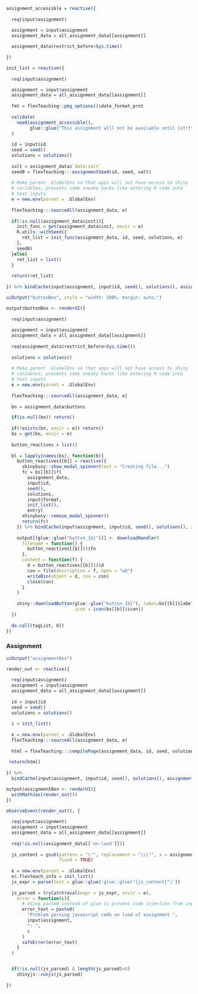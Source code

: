 ```r

assignment_accessible = reactive({
    
  req(input$assignment)

  assignment = input$assignment
  assignment_data = all_assignment_data[[assignment]]
  
  assignment_data$restrict_before<Sys.time()
  
})

```

```r
init_list = reactive({
  
  req(input$assignment)

  assignment = input$assignment
  assignment_data = all_assignment_data[[assignment]]
  
  fmt = flexTeaching::pkg_options()$date_format_prnt
  
  validate(
    need(assignment_accessible(), 
         glue::glue("This assignment will not be available until {strftime(assignment_data$restrict_before, format = fmt)}."))
  )
  
  id = input$id
  seed = seed()
  solutions = solutions()
  
  salt = assignment_data$`data-salt`
  seed0 = flexTeaching:::assignmentSeed(id, seed, salt)
  
  # Make parent .GlobelEnv so that apps will not have access to shiny
  # variables; prevents some sneaky hacks like entering R code into
  # text inputs
  e = new.env(parent = .GlobalEnv)
  
  flexTeaching:::sourceAll(assignment_data, e)
  
  if(!is.null(assignment_data$init)){
    init_func = get(assignment_data$init, envir = e)
    R.utils::withSeed({
      ret_list = init_func(assignment_data, id, seed, solutions, e)
    },
    seed0)
  }else{
    ret_list = list()
  }
    
  return(ret_list)
    
}) %>% bindCache(input$assignment, input$id, seed(), solutions(), assignment_accessible())
```


```r
uiOutput("buttonBox", style = "width: 100%; margin: auto;")
```

```r

output$buttonBox <- renderUI({
  
  req(input$assignment)
  
  assignment = input$assignment
  assignment_data = all_assignment_data[[assignment]]
  
  req(assignment_data$restrict_before<Sys.time())
  
  solutions = solutions()
  
  # Make parent .GlobelEnv so that apps will not have access to shiny
  # variables; prevents some sneaky hacks like entering R code into
  # text inputs
  e = new.env(parent = .GlobalEnv)
  
  flexTeaching:::sourceAll(assignment_data, e)
  
  bn = assignment_data$buttons

  if(is.null(bn)) return()
  
  if(!exists(bn, envir = e)) return()
  bs = get(bn, envir = e)
  
  button_reactives = list()
  
  bl = lapply(names(bs), function(b){
    button_reactives[[b]] = reactive({
      shinybusy::show_modal_spinner(text = "Creating file...")
      fc = bs[[b]]$f(
        assignment_data,
        input$id,
        seed(),
        solutions,
        input$format,
        init_list(),
        entry)
      shinybusy::remove_modal_spinner()
      return(fc)
    }) %>% bindCache(input$assignment, input$id, seed(), solutions(), input$format, b, assignment_accessible())
    
    output[[glue::glue("button_{b}")]] <- downloadHandler(
      filename = function() {
        button_reactives[[b]]()$fn
      },
      content = function(f) {
        d = button_reactives[[b]]()$d
        con = file(description = f, open = "wb")
        writeBin(object = d, con = con)
        close(con)
      }
    )
    
    shiny::downloadButton(glue::glue("button_{b}"), label=bs[[b]]$label,
                          icon = icon(bs[[b]]$icon))
  })
  
  do.call(tagList, bl)
})
```



### Assignment

```r
uiOutput("assignmentBox")
```

```r
render_out <- reactive({
  
  req(input$assignment)
  assignment = input$assignment
  assignment_data = all_assignment_data[[assignment]]
  
  id = input$id
  seed = seed()
  solutions = solutions()
  
  i = init_list()
  
  e = new.env(parent = .GlobalEnv)
  flexTeaching:::sourceAll(assignment_data, e)
  
  html = flexTeaching:::compilePage(assignment_data, id, seed, solutions, e, i)
  
 return(html)
  
}) %>%
  bindCache(input$assignment, input$id, seed(), solutions(), assignment_accessible())
```

```r
output$assignmentBox <- renderUI({
  withMathJax(render_out())
})
```


```r
observeEvent(render_out(), {
  
  req(input$assignment)
  assignment = input$assignment
  assignment_data = all_assignment_data[[assignment]]
  
  req(!is.null(assignment_data[['on-load']]))
  
  js_content = gsub(pattern = "\"", replacement = "\\\"", x = assignment_data[['on-load']],
                    fixed = TRUE)
  
  e = new.env(parent = .GlobalEnv)
  e$.flexteach_info = init_list()
  js_expr = parse(text = glue::glue('glue::glue("{js_content}")'))
  
  js_parsed = tryCatch(eval(expr = js_expr, envir = e),
    error = function(c){
      # Using paste0 instead of glue to prevent code injection from input
      error_text = paste0(
        "Problem parsing javascript code on load of assignment ",
        input$assignment,
        ": ",
        c
      )
      safeError(error_text)
    }
  )


  if(!is.null(js_parsed) & length(js_parsed)>0)
    shinyjs::runjs(js_parsed)
  
})
```
